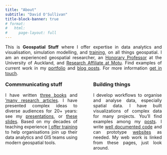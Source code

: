 ```yaml
---
title: "About"
subtitle: "David O'Sullivan"
title-block-banner: true
# format:
#   html:
#     page-layout: full
---
```


::: {style="text-align:justify;"}
This is **Geospatial Stuff** where I offer expertise in data analytics and visualisation, simulation modelling, and [training](training.qmd), on all things geospatial. I am an experienced geospatial researcher, an [Honorary Professor](https://profiles.auckland.ac.nz/david-osullivan) at the University of Auckland, and [Research Affiliate at Motu](https://www.motu.nz/about-us/people/david-osullivan/). Find examples of current work in my [portfolio](portfolio.qmd) and [blog posts](blog.qmd). For more information [get in touch](mailto:osullivan512@gmail.com).
:::

:::: {.columns style="position:relative; top:-20px;"}
::: {.column style="text-align:justify; padding:0px 15px 0px 0px;"}
### Commmunicating stuff
I have written [three books](books.html) and ['many research articles](publications.html). I have presented complex ideas to diverse audiences for 20+ years: see my [presentations](presentations.html), or [these slides](https://dosull.github.io/Spatial-Data-Science/site/docs/). Based on my decades of teaching experience [I offer training](training.qmd) to help organisations join up their data analytics and GIS teams using modern geospatial tools.
:::

::: {.column style="text-align:justify; padding:0px 0px 0px 15px;"}
### Building things
I develop workflows to organise and analyse data, especially spatial data. I have built visualizations of complex data for many projects. You'll find examples among my [posts](blog.qmd). I write [well documented code](https://dosull.github.io/weaving-space/doc/weavingspace/) and can prototype [websites](posts/2020-07-22-nz-commute-viewer/nz-commute-viewer.qmd) as needed. My web work is linked from these pages, just look around.
:::
::::

